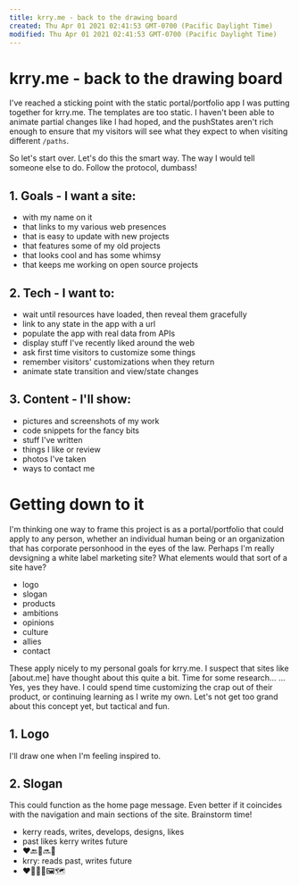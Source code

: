 ```yaml
---
title: krry.me - back to the drawing board
created: Thu Apr 01 2021 02:41:53 GMT-0700 (Pacific Daylight Time)
modified: Thu Apr 01 2021 02:41:53 GMT-0700 (Pacific Daylight Time)
---
```

# krry.me - back to the drawing board

I've reached a sticking point with the static portal/portfolio app I was putting together for krry.me. The templates are too static. I haven't been able to animate partial changes like I had hoped, and the pushStates aren't rich enough to ensure that my visitors will see what they expect to when visiting different `/paths`.

So let's start over. Let's do this the smart way. The way I would tell someone else to do. Follow the protocol, dumbass!

## 1. Goals - I want a site:
* with my name on it
* that links to my various web presences
* that is easy to update with new projects
* that features some of my old projects
* that looks cool and has some whimsy
* that keeps me working on open source projects

## 2. Tech - I want to:
* wait until resources have loaded, then reveal them gracefully
* link to any state in the app with a url
* populate the app with real data from APIs
* display stuff I've recently liked around the web
* ask first time visitors to customize some things
* remember visitors' customizations when they return
* animate state transition and view/state changes

## 3. Content - I'll show:
* pictures and screenshots of my work
* code snippets for the fancy bits
* stuff I've written
* things I like or review
* photos I've taken
* ways to contact me

# Getting down to it

I'm thinking one way to frame this project is as a portal/portfolio that could apply to any person, whether an individual human being or an organization that has corporate personhood in the eyes of the law. Perhaps I'm really devsigning a white label marketing site? What elements would that sort of a site have?

* logo
* slogan
* products
* ambitions
* opinions
* culture
* allies
* contact

These apply nicely to my personal goals for krry.me. I suspect that sites like [about.me] have thought about this quite a bit. Time for some research… … Yes, yes they have. I could spend time customizing the crap out of their product, or continuing learning as I write my own. Let's not get too grand about this concept yet, but tactical and fun.

## 1. Logo

I'll draw one when I'm feeling inspired to.

## 2. Slogan

This could function as the home page message. Even better if it coincides with the navigation and main sections of the site. Brainstorm time!

- kerry reads, writes, develops, designs, likes
- past likes kerry writes future
- ❤️🔙👤🔜📝
- krry: reads past, writes future
- ❤️📝👤🤖🖼🗺